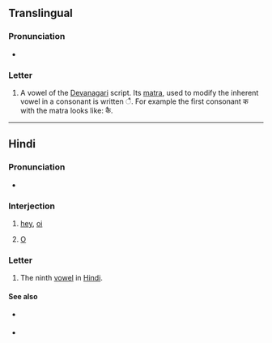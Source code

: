 {{character info/new}}
==Translingual==

===Pronunciation===
* {{IPA|/əj/|/aj/|/ɛ/|/æ/|lang=mul}} {{qualifier|varies by language, context, etc.}}

===Letter===
{{mul-Deva|ai}}

# A vowel of the [[Devanagari]] script. Its [[matra]], used to modify the inherent vowel in a consonant is written &#x0948;. For example the first consonant क with the matra looks like: कै.

----

==Hindi==

===Pronunciation===
* {{hi-IPA}}

===Interjection===
{{hi-interj}}

# [[hey]], [[oi]]
#: {{hi-x|'''ऐ''', कहाँ जा रहा है बे?|'''Hey''', where do you think you're going, punk?|lit='''Hey''', where are [you] going hey?}}
# [[O]]
#: {{syn|hi|हे}}

===Letter===
{{head|hi|letter}}

# The ninth [[vowel]] in [[Hindi]].

====See also====
* {{sense|matra}} {{l|hi|ै|tr=ai}}
* {{list:Devanagari script letters/hi}}